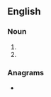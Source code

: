 {{also|callout|call out}}
==English==

===Noun===
{{en-noun}}

# {{alternative spelling of|callout|lang=en}}
# {{alternative spelling of|call out|lang=en}}

===Anagrams===
* {{anagrams|en|a=acllotu|Cotulla|outcall}}